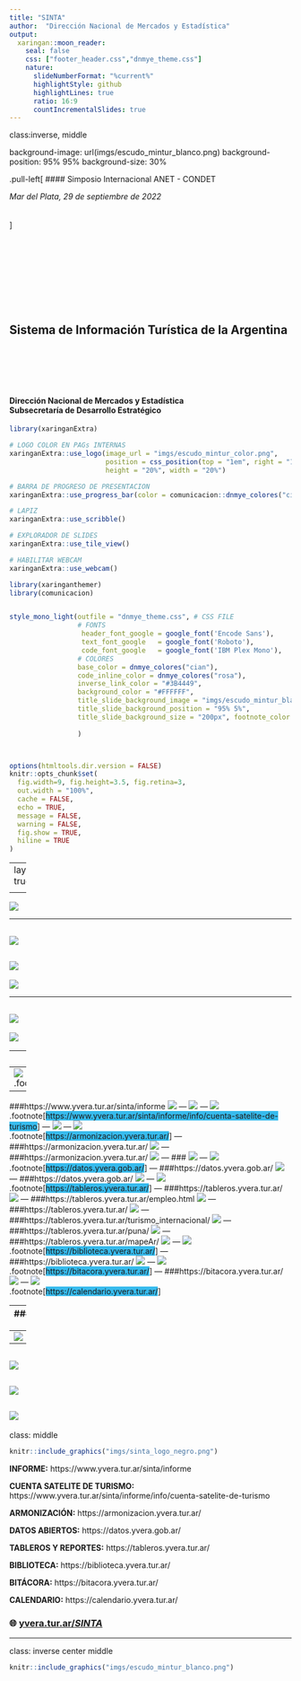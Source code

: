 ```yaml
---
title: "SINTA"
author:  "Dirección Nacional de Mercados y Estadística"
output:
  xaringan::moon_reader:
    seal: false
    css: ["footer_header.css","dnmye_theme.css"]
    nature:
      slideNumberFormat: "%current%"
      highlightStyle: github
      highlightLines: true
      ratio: 16:9
      countIncrementalSlides: true
---
```


class:inverse, middle

background-image: url(imgs/escudo_mintur_blanco.png)
background-position: 95% 95%
background-size: 30%

.pull-left[
#### Simposio Internacional ANET - CONDET 

*Mar del Plata, 29 de septiembre de 2022*
<br>
<br>
<br>
]
<br>
<br>
<br>
<br>
<br>
<br>
<br>
<br>
<br>



## Sistema de Información Turística de la Argentina

<br>
<br>
<br>
<br>


#### Dirección Nacional de Mercados y Estadística<br>Subsecretaría de Desarrollo Estratégico








```r
library(xaringanExtra)

# LOGO COLOR EN PAGs INTERNAS
xaringanExtra::use_logo(image_url = "imgs/escudo_mintur_color.png", 
                        position = css_position(top = "1em", right = "1em"), 
                        height = "20%", width = "20%")

# BARRA DE PROGRESO DE PRESENTACION
xaringanExtra::use_progress_bar(color = comunicacion::dnmye_colores("cian"))

# LAPIZ 
xaringanExtra::use_scribble()

# EXPLORADOR DE SLIDES
xaringanExtra::use_tile_view()

# HABILITAR WEBCAM
xaringanExtra::use_webcam()


```




```r

library(xaringanthemer)
library(comunicacion)


style_mono_light(outfile = "dnmye_theme.css", # CSS FILE
                 # FONTS
                  header_font_google = google_font('Encode Sans'),
                  text_font_google   = google_font('Roboto'),
                  code_font_google   = google_font('IBM Plex Mono'),
                 # COLORES 
                 base_color = dnmye_colores("cian"),
                 code_inline_color = dnmye_colores("rosa"), 
                 inverse_link_color = "#3B4449",
                 background_color = "#FFFFFF",
                 title_slide_background_image = "imgs/escudo_mintur_blanco.png", 
                 title_slide_background_position = "95% 5%", 
                 title_slide_background_size = "200px", footnote_color = "#3B4449", link_color = "3B4449",text_slide_number_font_size = "16px"
                  
                 )




```




```r
options(htmltools.dir.version = FALSE)
knitr::opts_chunk$set(
  fig.width=9, fig.height=3.5, fig.retina=3,
  out.width = "100%",
  cache = FALSE,
  echo = TRUE,
  message = FALSE, 
  warning = FALSE,
  fig.show = TRUE,
  hiline = TRUE
)
```

---
layout: true

<div class="my-footer"><span>DIRECCIÓN NACIONAL DE MERCADOS Y ESTADÍSTICA <a href="https://yvera.tur.ar/sinta"> - <b>www.yvera.tur.ar/sinta</a></b></span></div> 

---

![](imgs/roseta.png)

---

![](imgs/roceta_1.png)
---

![](imgs/roceta_2.png)
---

![](imgs/roceta_3.png)

---

![](imgs/roceta_4.png)
---

![](imgs/roceta_5.png)


---
class: inverse center middle


```r
knitr::include_graphics("https://tableros.yvera.tur.ar//recursos/logos_institucionales/sinta_blanco.png")
```




---
![](imgs/sinta1.png)
<br>
.footnote[<span style="background-color: #37bbed">https://www.yvera.tur.ar/sinta/informe</span>]
---
###https://www.yvera.tur.ar/sinta/informe
![](imgs/informe1.png)
---
![](imgs/informe2.png)
---
![](imgs/sinta2.png)
<br>
.footnote[<span style="background-color:#37bbed">https://www.yvera.tur.ar/sinta/informe/info/cuenta-satelite-de-turismo</span>]
---
![](imgs/csta1.png)
---
![](imgs/sinta3.png)
<br>
.footnote[<span style="background-color: #37bbed">https://armonizacion.yvera.tur.ar/</span>]
---
###https://armonizacion.yvera.tur.ar/
![](imgs/armonizacion1.png)
---
###https://armonizacion.yvera.tur.ar/
![](imgs/armonizacion2.png)
---
###<dataTUR>
![](imgs/datatur.png)
---
![](imgs/sinta4.png)
<br>
.footnote[<span style="background-color: #37bbed">https://datos.yvera.gob.ar/</span>]
---
###https://datos.yvera.gob.ar/
![](imgs/datos1.png)
---
###https://datos.yvera.gob.ar/
![](imgs/datos2.png)
---
![](imgs/sinta5.png)
<br>
.footnote[<span style="background-color: #37bbed">https://tableros.yvera.tur.ar/</span>]
---
###https://tableros.yvera.tur.ar/
![](imgs/tableros1.png)
---
###https://tableros.yvera.tur.ar/empleo.html
![](imgs/tableros2.png)
---
###https://tableros.yvera.tur.ar/
![](imgs/tableros3.png)
---
###https://tableros.yvera.tur.ar/turismo_internacional/
![](imgs/tableros4.png)
---
###https://tableros.yvera.tur.ar/puna/
![](imgs/tableros5.png)
---
###https://tableros.yvera.tur.ar/mapeAr/
![](imgs/tableros6.png)
---
![](imgs/sinta6.png)
<br>
.footnote[<span style="background-color: #37bbed">https://biblioteca.yvera.tur.ar/</span>]
---
###https://biblioteca.yvera.tur.ar/
![](imgs/biblioteca2.png)
---
![](imgs/sinta7.png)
<br>
.footnote[<span style="background-color: #37bbed">https://bitacora.yvera.tur.ar/</span>]
---
###https://bitacora.yvera.tur.ar/
![](imgs/bitacora1.png)
---
![](imgs/sinta8.png)
<br>
.footnote[<span style="background-color: #37bbed">https://calendario.yvera.tur.ar/</span>]


---
###https://calendario.yvera.tur.ar/
![](imgs/calendario1.png)
---
![](imgs/sinta9.png)
---
![](imgs/sintia1.png)
---
![](imgs/sintia2.png)
---
![](imgs/sintia3.png)
---

class: middle


```r
knitr::include_graphics("imgs/sinta_logo_negro.png")
```

**INFORME:** https://www.yvera.tur.ar/sinta/informe

**CUENTA SATELITE DE TURISMO:** https://www.yvera.tur.ar/sinta/informe/info/cuenta-satelite-de-turismo

**ARMONIZACIÓN:** https://armonizacion.yvera.tur.ar/

**DATOS ABIERTOS:** https://datos.yvera.gob.ar/

**TABLEROS Y REPORTES:** https://tableros.yvera.tur.ar/

**BIBLIOTECA:** https://biblioteca.yvera.tur.ar/

**BITÁCORA:** https://bitacora.yvera.tur.ar/

**CALENDARIO:** https://calendario.yvera.tur.ar/


### 🌐 [yvera.tur.ar/_SINTA_](www.yvera.tur.ar/sinta)



---
class: inverse center middle

```r
knitr::include_graphics("imgs/escudo_mintur_blanco.png")

```

